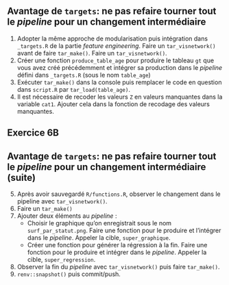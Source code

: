 :::{.callout-tip collapse="true" icon=false}
## Avantage de `targets`: ne pas refaire tourner tout le _pipeline_ pour un changement intermédiaire 

:::{.incremental}
<!------
Le _pipeline_ n'est pas pleinement reproductible à ce stade car le fichier `write_csv.R`
fait toujours la transformation de base:
- créer une fonction `import_parquet_raw` dans `R/fonctions.R` pour modulariser cet import
et la sélection de l'échantillon (region=24). Changer le fichier `_targets.R` en conséquence. 
------>
1. Adopter la même approche de modularisation puis intégration dans `_targets.R` de la 
partie _feature engineering_. Faire un `tar_visnetwork()` avant de faire `tar_make()`.
Faire un `tar_visnetwork()`.
2. Créer une fonction `produce_table_age` pour produire le tableau `gt` que vous avez créé précédemment
et intégrer sa production dans le _pipeline_ défini dans `_targets.R` (sous le nom `table_age`)
3. Exécuter `tar_make()` dans la console puis remplacer le code en question dans `script.R` par `tar_load(table_age)`. 
4. Il est nécessaire de recoder les valeurs `Z` en valeurs manquantes dans la variable `cat1`. Ajouter cela 
dans la fonction de recodage des valeurs manquantes. 
:::


:::

## Exercice 6B

:::{.callout-tip collapse="true" icon=false}
## Avantage de `targets`: ne pas refaire tourner tout le _pipeline_ pour un changement intermédiaire (suite)

:::{.incremental}

5. Après avoir sauvegardé `R/functions.R`, observer le
changement dans le pipeline avec `tar_visnetwork()`.
6. Faire un `tar_make()`
7. Ajouter deux éléments au _pipeline_ :
    + Choisir le graphique qu'on enregistrait sous le nom `surf_par_statut.png`.
    Faire une fonction pour le produire et l'intégrer dans le _pipeline_.
    Appeler la cible, `super_graphique`.
    + Créer une fonction pour générer la régression à la fin. Faire une fonction pour le produire et intégrer dans le _pipeline_.
    Appeler la cible, `super_regression`.
8. Observer la fin du _pipeline_ avec `tar_visnetwork()` puis faire `tar_make()`.
9. `renv::snapshot()` puis commit/push.
:::


:::
